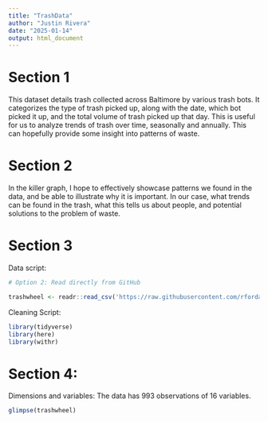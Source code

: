 ```yaml
---
title: "TrashData"
author: "Justin Rivera"
date: "2025-01-14"
output: html_document
---
```


# Section 1

This dataset details trash collected across Baltimore by various trash bots. It categorizes the type of trash picked up, along with the date, which bot picked it up, and the total volume of trash picked up that day. This is useful for us to analyze trends of trash over time, seasonally and annually. This can hopefully provide some insight into patterns of waste.

# Section 2

In the killer graph, I hope to effectively showcase patterns we found in the data, and be able to illustrate why it is important. In our case, what trends can be found in the trash, what this tells us about people, and potential solutions to the problem of waste.

# Section 3

Data script:

```r

# Option 2: Read directly from GitHub

trashwheel <- readr::read_csv('https://raw.githubusercontent.com/rfordatascience/tidytuesday/main/data/2024/2024-03-05/trashwheel.csv')
```
Cleaning Script: 
```r
library(tidyverse)
library(here)
library(withr)
```
# Section 4: 

Dimensions and variables: The data has 993 observations of 16 variables.
```r

glimpse(trashwheel)

```
